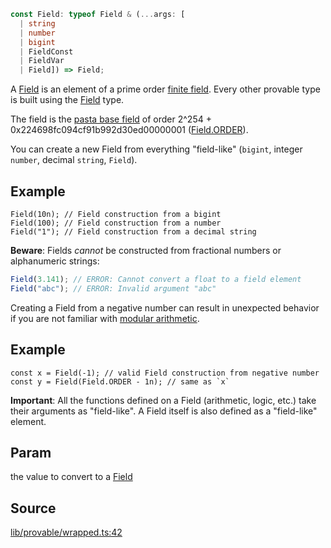 ```ts
const Field: typeof Field & (...args: [
  | string
  | number
  | bigint
  | FieldConst
  | FieldVar
  | Field]) => Field;
```

A [Field](Field.mdx) is an element of a prime order [finite field](https://en.wikipedia.org/wiki/Finite_field).
Every other provable type is built using the [Field](Field.mdx) type.

The field is the [pasta base field](https://electriccoin.co/blog/the-pasta-curves-for-halo-2-and-beyond/) of order 2^254 + 0x224698fc094cf91b992d30ed00000001 ([Field.ORDER](../classes/Field.mdx#order)).

You can create a new Field from everything "field-like" (`bigint`, integer `number`, decimal `string`, `Field`).

## Example

```
Field(10n); // Field construction from a bigint
Field(100); // Field construction from a number
Field("1"); // Field construction from a decimal string
```

**Beware**: Fields _cannot_ be constructed from fractional numbers or alphanumeric strings:
```ts
Field(3.141); // ERROR: Cannot convert a float to a field element
Field("abc"); // ERROR: Invalid argument "abc"
```

Creating a Field from a negative number can result in unexpected behavior if you are not familiar with [modular arithmetic](https://en.wikipedia.org/wiki/Modular_arithmetic).

## Example

```
const x = Field(-1); // valid Field construction from negative number
const y = Field(Field.ORDER - 1n); // same as `x`
```

**Important**: All the functions defined on a Field (arithmetic, logic, etc.) take their arguments as "field-like".
A Field itself is also defined as a "field-like" element.

## Param

the value to convert to a [Field](Field.mdx)

## Source

[lib/provable/wrapped.ts:42](https://github.com/o1-labs/o1js/blob/72b8e2c2b9aaba4b5c12257bdd63dfe2676a3d99/src/lib/provable/wrapped.ts#L42)
